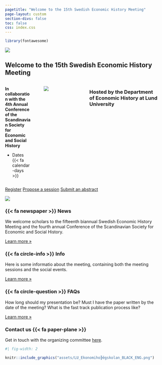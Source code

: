 ```yaml
---
pagetitle: "Welcome to the 15th Swedish Economic History Meeting"
page-layout: custom
section-divs: false
toc: false
css: index.css
---
```


```r
library(fontawesome)
```


::: {.hero-banner}

::: {.hero-image .hero-image-left}
![](assets/hero_left_1_2.png){fig-alt="To add"}
:::

::: {.content-block}

# Welcome to the 15th Swedish Economic History Meeting

:::: {.columns}

::: {.column width="40%"}

**In collaboration with the 4th Annual Conference of the Scandinavian Society for Economic and Social History**

- Dates {{< fa calendar-days >}}

:::

::: {.column width="0%"}
<!-- empty column to create gap -->
:::

::: {.column width="60%"}
![](assets/lund_hero_watercolour.png)
:::

### Hosted by the Department of Economic History at Lund University

::::

::: {.hero-buttons}
[Register](registration.qmd){.btn-action-primary .btn-action .btn .btn-success role="button"}
[Propose a session](propose.qmd){#btn-guide .btn-action .btn .btn-info role="button"}
[Submit an abstract](paper-submit.qmd){#btn-guide .btn-action .btn .btn-info role="button"}
::: 

:::

::: {.hero-image .hero-image-right}
![](assets/hero_right_1_2.png){fig-alt="To add"}
:::

:::


::: {.content-block}
::: {.features}

::: {.feature}
### {{< fa newspaper >}} News
We welcome scholars to the fifteenth biannual Swedish Economic History Meeting and the fourth annual Conference of the Scandinavian Society for Economic and Social History.

::: {.learn-more}
[Learn more »](info.qmd)
:::
:::

::: {.feature}
### {{< fa circle-info >}} Info
Here is some informatio about the meeting, containing both the meeting sessions and the social events.

::: {.learn-more}
[Learn more »](info.qmd)
:::
:::

::: {.feature}
### {{< fa circle-question >}} FAQs
How long should my presentation be? Must I have the paper written by the date of the meeting? What is the fast track publication process like?

::: {.learn-more}
[Learn more »](info.qmd)
:::
:::

:::
:::


::: {.get-started .alt-background}
::: {.content-block}

### Contact us {{< fa paper-plane >}}

Get in touch with the organizing committee [here]({{< var email.contact >}}).

```r
#| fig-width: 2

knitr::include_graphics("assets/LU_Ekonomiho╠êgskolan_BLACK_ENG.png")
```

:::

:::
